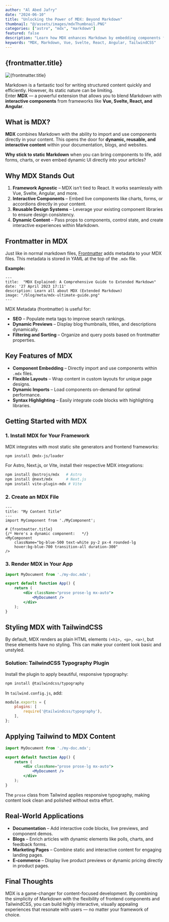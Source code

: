 ```yaml
---
author: "Al Abed Jafry"
date: "2024-06-10"
title: "Unlocking the Power of MDX: Beyond Markdown"
thumbnail: "@/assets/images/mdxThumbnail.PNG"
categories: ["astro", "mdx", "markdown"]
featured: false
description: "Learn how MDX enhances Markdown by embedding components from any frontend framework and styling with TailwindCSS."
keywords: "MDX, Markdown, Vue, Svelte, React, Angular, TailwindCSS"
---
```



## {frontmatter.title}

<Image src={thumbnail} alt={frontmatter.title} class="w-full rounded-lg mb-6" />

Markdown is a fantastic tool for writing structured content quickly and efficiently. However, its static nature can be limiting.  
Enter **MDX** — a powerful extension that allows you to blend Markdown with **interactive components** from frameworks like **Vue, Svelte, React, and Angular**.  

## **What is MDX?**  
**MDX** combines Markdown with the ability to import and use components directly in your content. This opens the door for **dynamic, reusable, and interactive content** within your documentation, blogs, and websites.  

**Why stick to static Markdown** when you can bring components to life, add forms, charts, or even embed dynamic UI directly into your articles?  

## **Why MDX Stands Out**  

1. **Framework Agnostic** – MDX isn’t tied to React. It works seamlessly with Vue, Svelte, Angular, and more.  
2. **Interactive Components** – Embed live components like charts, forms, or accordions directly in your content.  
3. **Reusable Design Systems** – Leverage your existing component libraries to ensure design consistency.  
4. **Dynamic Content** – Pass props to components, control state, and create interactive experiences within Markdown.  

## **Frontmatter in MDX**  

Just like in normal markdown files, [Frontmatter](https://mdxjs.com/guides/frontmatter) adds metadata to your MDX files. This metadata is stored in YAML at the top of the `.mdx` file.  

**Example:**  
```mdx
---
title:  "MDX Explained: A Comprehensive Guide to Extended Markdown"
date: '27 April 2023 17:11'
description: Learn all about MDX (Extended Markdown)
image: "/blog/meta/mdx-ultimate-guide.png"
---
```
MDX Metadata (frontmatter) is useful for:

- **SEO** – Populate meta tags to improve search rankings.
- **Dynamic Previews** – Display blog thumbnails, titles, and descriptions dynamically.
- **Filtering and Sorting** – Organize and query posts based on frontmatter properties.

## **Key Features of MDX**  

- **Component Embedding** – Directly import and use components within `.mdx` files.  
- **Flexible Layouts** – Wrap content in custom layouts for unique page designs.  
- **Dynamic Imports** – Load components on-demand for optimal performance.  
- **Syntax Highlighting** – Easily integrate code blocks with highlighting libraries.  

## **Getting Started with MDX**  

### 1. Install MDX for Your Framework  
MDX integrates with most static site generators and frontend frameworks:  

```bash
npm install @mdx-js/loader
```
For Astro, Next.js, or Vite, install their respective MDX integrations:

```bash
npm install @astrojs/mdx   # Astro  
npm install @next/mdx      # Next.js  
npm install vite-plugin-mdx # Vite  
```

### 2. Create an MDX File 

```mdx
---
title: "My Content Title"
---
import MyComponent from './MyComponent';

# {frontmatter.title} 
{/* Here's a dynamic component:   */}
<MyComponent 
    className="bg-blue-500 text-white py-2 px-4 rounded-lg 
    hover:bg-blue-700 transition-all duration-300" 
/>  
```

### 3. Render MDX in Your App

```jsx
import MyDocument from './my-doc.mdx';

export default function App() {
    return (
        <div className="prose prose-lg mx-auto">
            <MyDocument />
        </div>
    );
}
```



## **Styling MDX with TailwindCSS**

By default, MDX renders as plain HTML elements `(<h1>, <p>, <a>)`, but these elements have no styling. This can make your content look basic and unstyled.

### Solution: TailwindCSS Typography Plugin

Install the plugin to apply beautiful, responsive typography:

```bash
npm install @tailwindcss/typography
```

In `tailwind.config.js`, add:

```js
module.exports = {
    plugins: [
        require('@tailwindcss/typography'),
    ],
};
```

## **Applying Tailwind to MDX Content**

```jsx
import MyDocument from './my-doc.mdx';

export default function App() {
    return (
        <div className="prose prose-lg mx-auto">
            <MyDocument />
        </div>
    );
}

```

The `prose` class from Tailwind applies responsive typography, making content look clean and polished without extra effort.


## **Real-World Applications**

- **Documentation** – Add interactive code blocks, live previews, and component demos.
- **Blogs** – Enrich articles with dynamic elements like polls, charts, and feedback forms.
- **Marketing Pages** – Combine static and interactive content for engaging landing pages.
- **E-commerce** – Display live product previews or dynamic pricing directly in product pages.


## **Final Thoughts**
MDX is a game-changer for content-focused development. By combining the simplicity of Markdown with the flexibility of frontend components and TailwindCSS, you can build highly interactive, visually appealing experiences that resonate with users — no matter your framework of choice.